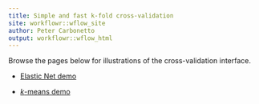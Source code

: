 ```yaml
---
title: Simple and fast k-fold cross-validation
site: workflowr::wflow_site
author: Peter Carbonetto
output: workflowr::wflow_html
---
```


Browse the pages below for illustrations of the cross-validation
interface.

+ [Elastic Net demo](elastic_net_demo.html)

+ [*k*-means demo](kmeans_demo.html)
